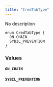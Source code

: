 ```yaml
---
title: "CredTabType"
---
```


No description

```
enum CredTabType {
  ON_CHAIN
  SYBIL_PREVENTION
}

```

### Values[](#values "Direct link to heading")

#### `ON_CHAIN`[](#on%5Fchain "Direct link to heading")

#### `SYBIL_PREVENTION`[](#sybil%5Fprevention "Direct link to heading")
